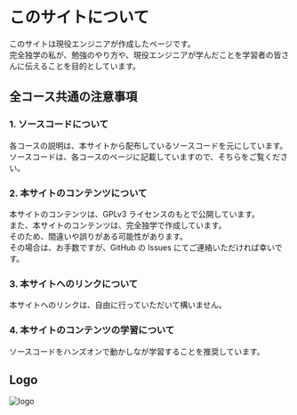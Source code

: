 
# このサイトについて

このサイトは現役エンジニアが作成したページです。<br/>
完全独学の私が、勉強のやり方や、現役エンジニアが学んだことを学習者の皆さんに伝えることを目的としています。

## 全コース共通の注意事項

### 1. ソースコードについて

各コースの説明は、本サイトから配布しているソースコードを元にしています。<br/>
ソースコードは、各コースのページに記載していますので、そちらをご覧ください。

### 2. 本サイトのコンテンツについて

本サイトのコンテンツは、GPLv3 ライセンスのもとで公開しています。<br/>
また、本サイトのコンテンツは、完全独学で作成しています。<br/>
そのため、間違いや誤りがある可能性があります。<br/>
その場合は、お手数ですが、GitHub の Issues にてご連絡いただければ幸いです。<br/>

### 3. 本サイトへのリンクについて

本サイトへのリンクは、自由に行っていただいて構いません。<br/>

### 4. 本サイトのコンテンツの学習について

ソースコードをハンズオンで動かしなが学習することを推奨しています。

## Logo

<div
    style={{
        marginTop: '1.5rem',
        width: '100%',
    }}>
    <Image
        style={{
            width: '50%',
            margin: '0 auto',
        }}
        src="/img/logo.jpg"
        alt="logo"
        width={600}
        height={600}
    />
</div>
